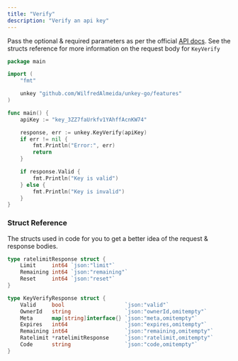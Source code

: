 ```yaml
---
title: "Verify"
description: "Verify an api key"
---
```


Pass the optional & required parameters as per the official [API docs](https://docs.unkey.dev/api-reference/keys/verify). See the structs reference for more information on the request body for `KeyVerify`

```go
package main

import (
	"fmt"

	unkey "github.com/WilfredAlmeida/unkey-go/features"
)

func main() {
	apiKey := "key_3ZZ7faUrkfv1YAhffAcnKW74"

	response, err := unkey.KeyVerify(apiKey)
	if err != nil {
		fmt.Println("Error:", err)
		return
	}

	if response.Valid {
		fmt.Println("Key is valid")
	} else {
		fmt.Println("Key is invalid")
	}
}
```

### Struct Reference

The structs used in code for you to get a better idea of the request & response bodies.

```go
type ratelimitResponse struct {
	Limit     int64 `json:"limit"`
	Remaining int64 `json:"remaining"`
	Reset     int64 `json:"reset"`
}

type KeyVerifyResponse struct {
	Valid     bool                   `json:"valid"`
	OwnerId   string                 `json:"ownerId,omitempty"`
	Meta      map[string]interface{} `json:"meta,omitempty"`
	Expires   int64                  `json:"expires,omitempty"`
	Remaining int64                  `json:"remaining,omitempty"`
	Ratelimit *ratelimitResponse     `json:"ratelimit,omitempty"`
	Code      string                 `json:"code,omitempty"`
}
```
